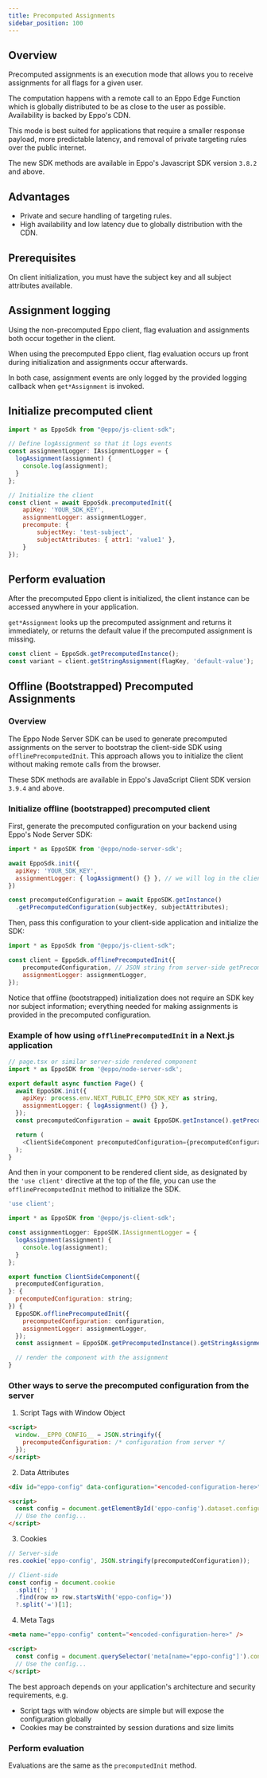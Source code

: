 ```yaml
---
title: Precomputed Assignments
sidebar_position: 100
---
```


## Overview

Precomputed assignments is an execution mode that allows you to receive assignments for all flags for a given user.

The computation happens with a remote call to an Eppo Edge Function which is 
globally distributed to be as close to the user as possible. Availability is backed by Eppo's CDN.

This mode is best suited for applications that require a smaller response payload,
more predictable latency, and removal of private targeting rules over the public internet.

The new SDK methods are available in Eppo's Javascript SDK version `3.8.2` and above.

## Advantages

- Private and secure handling of targeting rules.
- High availability and low latency due to globally distribution with the CDN.

## Prerequisites

On client initialization, you must have the subject key and all subject attributes available.

## Assignment logging

Using the non-precomputed Eppo client, flag evaluation and assignments both occur together in the client.

When using the precomputed Eppo client, flag evaluation occurs up front during initialization and assignments occur afterwards.

In both case, assignment events are only logged by the provided logging callback when `get*Assignment` is invoked.

## Initialize precomputed client

```javascript
import * as EppoSdk from "@eppo/js-client-sdk";

// Define logAssignment so that it logs events
const assignmentLogger: IAssignmentLogger = {
  logAssignment(assignment) {
	console.log(assignment);
  }
};

// Initialize the client
const client = await EppoSdk.precomputedInit({
    apiKey: 'YOUR_SDK_KEY',
    assignmentLogger: assignmentLogger,
    precompute: {
	    subjectKey: 'test-subject',
	    subjectAttributes: { attr1: 'value1' },
    }
});
```

## Perform evaluation

After the precomputed Eppo client is initialized, the client instance can be accessed anywhere in your application.

`get*Assignment` looks up the precomputed assignment and returns it immediately, or returns the default value if the precomputed assignment is missing.

```javascript
const client = EppoSdk.getPrecomputedInstance();
const variant = client.getStringAssignment(flagKey, 'default-value');
```

## Offline (Bootstrapped) Precomputed Assignments

### Overview

The Eppo Node Server SDK can be used to generate precomputed assignments on the server to bootstrap the client-side SDK using `offlinePrecomputedInit`. This approach allows you to initialize the client without making remote calls from the browser.

These SDK methods are available in Eppo's JavaScript Client SDK version `3.9.4` and above.

### Initialize offline (bootstrapped) precomputed client

First, generate the precomputed configuration on your backend using Eppo's Node Server SDK:

```javascript
import * as EppoSDK from '@eppo/node-server-sdk';

await EppoSdk.init({
  apiKey: 'YOUR_SDK_KEY',
  assignmentLogger: { logAssignment() {} }, // we will log in the client, not here
})

const precomputedConfiguration = await EppoSDK.getInstance()
  .getPrecomputedConfiguration(subjectKey, subjectAttributes);
```

Then, pass this configuration to your client-side application and initialize the SDK:

```javascript
import * as EppoSdk from "@eppo/js-client-sdk";

const client = EppoSdk.offlinePrecomputedInit({
    precomputedConfiguration, // JSON string from server-side getPrecomputedConfiguration
    assignmentLogger: assignmentLogger,
});
```

Notice that offline (bootstrapped) initialization does not require an SDK key nor subject information; everything needed for making assignments is provided in the precomputed configuration.

### Example of how using `offlinePrecomputedInit` in a Next.js application

```javascript
// page.tsx or similar server-side rendered component
import * as EppoSDK from '@eppo/node-server-sdk';

export default async function Page() {
  await EppoSDK.init({
    apiKey: process.env.NEXT_PUBLIC_EPPO_SDK_KEY as string,
    assignmentLogger: { logAssignment() {} },
  });
  const precomputedConfiguration = await EppoSDK.getInstance().getPrecomputedConfiguration('<SUBJECT-KEY>', <SUBJECT-ATTRIBUTES>);

  return (
    <ClientSideComponent precomputedConfiguration={precomputedConfiguration} />
  );
}
```

And then in your component to be rendered client side, as designated by the `'use client'` directive at the top of the file, you can use the `offlinePrecomputedInit` method to initialize the SDK.

```javascript
'use client';

import * as EppoSDK from '@eppo/js-client-sdk';

const assignmentLogger: EppoSDK.IAssignmentLogger = {
  logAssignment(assignment) {
    console.log(assignment);
  }
};

export function ClientSideComponent({
  precomputedConfiguration,
}: {
  precomputedConfiguration: string;
}) {
  EppoSDK.offlinePrecomputedInit({
    precomputedConfiguration: configuration,
    assignmentLogger: assignmentLogger,
  });
  const assignment = EppoSDK.getPrecomputedInstance().getStringAssignment('<FLAG-KEY>', '<DEFAULT-VALUE>');

  // render the component with the assignment
}
```

### Other ways to serve the precomputed configuration from the server

1. Script Tags with Window Object
```html
<script>
  window.__EPPO_CONFIG__ = JSON.stringify({
    precomputedConfiguration: /* configuration from server */
  });
</script>
```

2. Data Attributes
```html
<div id="eppo-config" data-configuration="<encoded-configuration-here>"></div>

<script>
  const config = document.getElementById('eppo-config').dataset.configuration;
  // Use the config...
</script>
```

3. Cookies
```javascript
// Server-side
res.cookie('eppo-config', JSON.stringify(precomputedConfiguration));

// Client-side
const config = document.cookie
  .split('; ')
  .find(row => row.startsWith('eppo-config='))
  ?.split('=')[1];
```

4. Meta Tags
```html
<meta name="eppo-config" content="<encoded-configuration-here>" />

<script>
  const config = document.querySelector('meta[name="eppo-config"]').content;
  // Use the config...
</script>
```

The best approach depends on your application's architecture and security requirements, e.g.

- Script tags with window objects are simple but will expose the configuration globally
- Cookies may be constrainted by session durations and size limits

### Perform evaluation

Evaluations are the same as the `precomputedInit` method.
